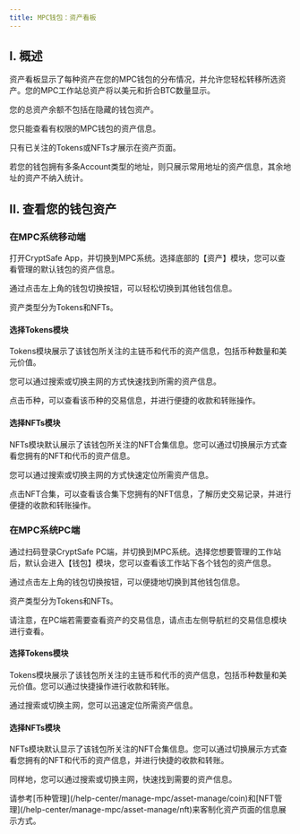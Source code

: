 ---
title: MPC钱包：资产看板
---
## I. 概述

资产看板显示了每种资产在您的MPC钱包的分布情况，并允许您轻松转移所选资产。您的MPC工作站总资产将以美元和折合BTC数量显示。

<Tip> 
您的总资产余额不包括在隐藏的钱包资产。

您只能查看有权限的MPC钱包的资产信息。

只有已关注的Tokens或NFTs才展示在资产页面。

若您的钱包拥有多条Account类型的地址，则只展示常用地址的资产信息，其余地址的资产不纳入统计。
</Tip>

## II. 查看您的钱包资产

### **在MPC系统移动端**


打开CryptSafe App，并切换到MPC系统。选择底部的【资产】模块，您可以查看管理的默认钱包的资产信息。

通过点击左上角的钱包切换按钮，可以轻松切换到其他钱包信息。

资产类型分为Tokens和NFTs。

#### 选择Tokens模块

Tokens模块展示了该钱包所关注的主链币和代币的资产信息，包括币种数量和美元价值。

您可以通过搜索或切换主网的方式快速找到所需的资产信息。

点击币种，可以查看该币种的交易信息，并进行便捷的收款和转账操作。

#### 选择NFTs模块

NFTs模块默认展示了该钱包所关注的NFT合集信息。您可以通过切换展示方式查看您拥有的NFT和代币的资产信息。

您可以通过搜索或切换主网的方式快速定位所需资产信息。

点击NFT合集，可以查看该合集下您拥有的NFT信息，了解历史交易记录，并进行便捷的收款和转账操作。

### **在MPC系统PC端**

通过扫码登录CryptSafe PC端，并切换到MPC系统。选择您想要管理的工作站后，默认会进入【钱包】模块，您可以查看该工作站下各个钱包的资产信息。

通过点击左上角的钱包切换按钮，可以便捷地切换到其他钱包信息。

资产类型分为Tokens和NFTs。

<Tip>
请注意，在PC端若需要查看资产的交易信息，请点击左侧导航栏的交易信息模块进行查看。
</Tip>

#### 选择Tokens模块

Tokens模块展示了该钱包所关注的主链币和代币的资产信息，包括币种数量和美元价值。您可以通过快捷操作进行收款和转账。

通过搜索或切换主网，您可以迅速定位所需资产信息。

#### 选择NFTs模块

NFTs模块默认显示了该钱包所关注的NFT合集信息。您可以通过切换展示方式查看您拥有的NFT和代币的资产信息，并进行快捷的收款和转账。

同样地，您可以通过搜索或切换主网，快速找到需要的资产信息。



<Tip> 
请参考[币种管理](/help-center/manage-mpc/asset-manage/coin)和[NFT管理](/help-center/manage-mpc/asset-manage/nft)来客制化资产页面的信息展示方式。
</Tip>